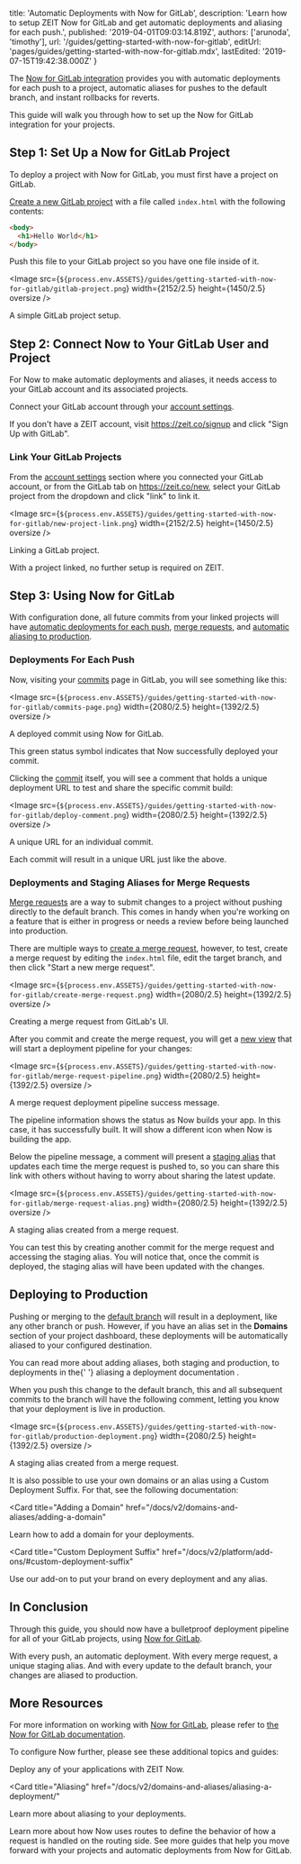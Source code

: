 
  title: 'Automatic Deployments with Now for GitLab',
  description:
    'Learn how to setup ZEIT Now for GitLab and get automatic deployments and aliasing for each push.',
  published: '2019-04-01T09:03:14.819Z',
  authors: ['arunoda', 'timothy'],
  url: '/guides/getting-started-with-now-for-gitlab',
  editUrl: 'pages/guides/getting-started-with-now-for-gitlab.mdx',
  lastEdited: '2019-07-15T19:42:38.000Z'
}

The [Now for GitLab integration](/docs/v2/integrations/now-for-gitlab) provides you with automatic deployments for each push to a project, automatic aliases for pushes to the default branch, and instant rollbacks for reverts.

This guide will walk you through how to set up the Now for GitLab integration for your projects.

## Step 1: Set Up a Now for GitLab Project

To deploy a project with Now for GitLab, you must first have a project on GitLab.

[Create a new GitLab project](https://docs.gitlab.com/ee/gitlab-basics/create-project.html) with a file called `index.html` with the following contents:

```html
<body>
  <h1>Hello World</h1>
</body>
```

Push this file to your GitLab project so you have one file inside of it.

<Image
  src={`${process.env.ASSETS}/guides/getting-started-with-now-for-gitlab/gitlab-project.png`}
  width={2152/2.5}
  height={1450/2.5}
  oversize
/>
<Caption style={{marginTop: '-64px'}}>A simple GitLab project setup.</Caption>

## Step 2: Connect Now to Your GitLab User and Project

For Now to make automatic deployments and aliases, it needs access to your GitLab account and its associated projects.

Connect your GitLab account through your [account settings](/account).

If you don't have a ZEIT account, visit <https://zeit.co/signup> and click "Sign Up with GitLab".

### Link Your GitLab Projects

From the [account settings](/account) section where you connected your GitLab account, or from the GitLab tab on <https://zeit.co/new>, select your GitLab project from the dropdown and click "link" to link it.

<Image
  src={`${process.env.ASSETS}/guides/getting-started-with-now-for-gitlab/new-project-link.png`}
  width={2152/2.5}
  height={1450/2.5}
  oversize
/>
<Caption style={{marginTop: '-64px'}}>Linking a GitLab project.</Caption>

With a project linked, no further setup is required on ZEIT.

## Step 3: Using Now for GitLab

With configuration done, all future commits from your linked projects will have [automatic deployments for each push](#deployments-for-each-push), [merge requests](#deployments-and-staging-aliases-for-merge-requests), and [automatic aliasing to production](#deploying-to-production).

### Deployments For Each Push

Now, visiting your [commits](https://gitlab.com/now-examples/hello-world/commits/master) page in GitLab, you will see something like this:

<Image
  src={`${process.env.ASSETS}/guides/getting-started-with-now-for-gitlab/commits-page.png`}
  width={2080/2.5}
  height={1392/2.5}
  oversize
/>
<Caption style={{marginTop: '-40px'}}>A deployed commit using Now for GitLab.</Caption>

This green status symbol indicates that Now successfully deployed your commit.

Clicking the [commit](https://gitlab.com/now-examples/hello-world/commit/9fade7c749778b69a71ac52151a4d2cd94e7e92a) itself, you will see a comment that holds a unique deployment URL to test and share the specific commit build:

<Image
  src={`${process.env.ASSETS}/guides/getting-started-with-now-for-gitlab/deploy-comment.png`}
  width={2080/2.5}
  height={1392/2.5}
  oversize
/>
<Caption style={{marginTop: '-40px'}}>A unique URL for an individual commit.</Caption>

Each commit will result in a unique URL just like the above.

### Deployments and Staging Aliases for Merge Requests

[Merge requests](https://docs.gitlab.com/ee/user/project/merge_requests/) are a way to submit changes to a project without pushing directly to the default branch. This comes in handy when you're working on a feature that is either in progress or needs a review before being launched into production.

There are multiple ways to [create a merge request](https://docs.gitlab.com/ee/gitlab-basics/add-merge-request.html), however, to test, create a merge request by editing the `index.html` file, edit the target branch, and then click "Start a new merge request".

<Image
  src={`${process.env.ASSETS}/guides/getting-started-with-now-for-gitlab/create-merge-request.png`}
  width={2080/2.5}
  height={1392/2.5}
  oversize
/>
<Caption style={{marginTop: '-40px'}}>Creating a merge request from GitLab's UI.</Caption>

After you commit and create the merge request, you will get a [new view](https://gitlab.com/now-examples/hello-world/merge_requests/1) that will start a deployment pipeline for your changes:

<Image
  src={`${process.env.ASSETS}/guides/getting-started-with-now-for-gitlab/merge-request-pipeline.png`}
  width={2080/2.5}
  height={1392/2.5}
  oversize
/>
<Caption style={{marginTop: '-40px'}}>A merge request deployment pipeline success message.</Caption>

The pipeline information shows the status as Now builds your app. In this case, it has successfully built. It will show a different icon when Now is building the app.

Below the pipeline message, a comment will present a [staging alias](https://zeit.co/docs/v2/domains-and-aliases/aliasing-a-deployment/#git-staging-aliases) that updates each time the merge request is pushed to, so you can share this link with others without having to worry about sharing the latest update.

<Image
  src={`${process.env.ASSETS}/guides/getting-started-with-now-for-gitlab/merge-request-alias.png`}
  width={2080/2.5}
  height={1392/2.5}
  oversize
/>
<Caption style={{marginTop: '-40px'}}>A staging alias created from a merge request.</Caption>

You can test this by creating another commit for the merge request and accessing the staging alias. You will notice that, once the commit is deployed, the staging alias will have been updated with the changes.

## Deploying to Production

Pushing or merging to the [default branch](https://docs.gitlab.com/ee/user/project/repository/branches/#default-branch) will result in a deployment, like any other branch or push. However, if you have an alias set in the **Domains** section of your project dashboard, these deployments will be automatically aliased to your configured destination.

<Note hint>
  You can read more about adding aliases, both staging and production, to
  deployments in the{' '}
  <GenericLink href="/docs/v2/domains-and-aliases/aliasing-a-deployment">
    aliasing a deployment documentation
  </GenericLink>
  .
</Note>

When you push this change to the default branch, this and all subsequent commits to the branch will have the following comment, letting you know that your deployment is live in production.

<Image
  src={`${process.env.ASSETS}/guides/getting-started-with-now-for-gitlab/production-deployment.png`}
  width={2080/2.5}
  height={1392/2.5}
  oversize
/>
<Caption style={{marginTop: '-40px'}}>A staging alias created from a merge request.</Caption>

It is also possible to use your own domains or an alias using a Custom Deployment Suffix. For that, see the following documentation:

<Card
  title="Adding a Domain"
  href="/docs/v2/domains-and-aliases/adding-a-domain"
>
  Learn how to add a domain for your deployments.
</Card>

<Card
  title="Custom Deployment Suffix"
  href="/docs/v2/platform/add-ons/#custom-deployment-suffix"
>
  Use our add-on to put your brand on every deployment and any alias.
</Card>

## In Conclusion

Through this guide, you should now have a bulletproof deployment pipeline for all of your GitLab projects, using [Now for GitLab](/docs/v2/integrations/now-for-gitlab).

With every push, an automatic deployment. With every merge request, a unique staging alias. And with every update to the default branch, your changes are aliased to production.

## More Resources

For more information on working with [Now for GitLab](/gitlab), please refer to [the Now for GitLab documentation](/docs/v2/integrations/now-for-gitlab).

To configure Now further, please see these additional topics and guides:

<Card title="Deploying Basics" href="/docs/v2/deployments/basics">
  Deploy any of your applications with ZEIT Now.
</Card>

<Card
  title="Aliasing"
  href="/docs/v2/domains-and-aliases/aliasing-a-deployment/"
>
  Learn more about aliasing to your deployments.
</Card>

<Card title="Routes" href="/docs/v2/deployments/routes">
  Learn more about how Now uses routes to define the behavior of how a request
  is handled on the routing side.
</Card>

<Card title="More Guides" href="/guides">
  See more guides that help you move forward with your projects and automatic
  deployments from Now for GitLab.
</Card>


